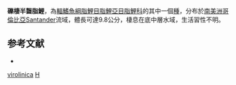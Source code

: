 {{Speciesbox 
| taxon = Hemibrycon virolinica
| status = NE
| status_system = IUCN3.1
| authority =  [[Román-Valencia|Román-Valencia]] & [[Arcila-Mesa|Arcila-Mesa]], 2010
| synonyms = 
}}
'''礫棲半齧脂鯉'''，為[[輻鰭魚綱|輻鰭魚綱]][[脂鯉目|脂鯉目]][[脂鯉亞目|脂鯉亞目]][[脂鯉科|脂鯉科]]的其中一個[[種|種]]，分布於[[南美洲|南美洲]][[哥倫比亞|哥倫比亞]]Santander流域，體長可達9.8公分，棲息在底中層水域，生活習性不明。

==参考文献==
{{refbegin}}
*{{FishBase_species|genus=Hemibrycon|species=virolinica|year=2014|month=1}}
{{refend}}

{{Taxonbar|from=Q5879857}}

[[Category:半齧脂鯉屬|virolinica]]
[[Category:2010年描述的鱼类|H]]

{{魚類小作品}}